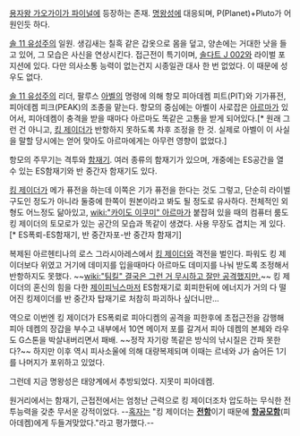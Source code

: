 [[용자왕 가오가이가 파이널]]에 등장하는 존재. [[명왕성]]에 대응되며, P(Planet)+Pluto가 어원인듯 하다.

[[솔 11 유성주]]의 일원. 생김새는 칠흑 같은 갑옷으로 몸을 덮고, 양손에는 거대한 낫을 들고 있어, 그 모습은 사신을 연상시킨다. 접근전이 특기이며, [[솔다트 J 002]]와 라이벌 포지션에 있다. 다만 의사소통 능력이 없는건지 시종일관 대사 한 번 없었다. 이 때문에 성우도 없다.

[[솔 11 유성주]]의 리더, 팔루스 [[아벨]]의 명령에 의해 항모 피아데켐 피트(PIT)와 기가퓨전, 피아데켐 피크(PEAK)의 조종을 맡는다. 항모의 중심에는 아벨이 사로잡은 [[아르마]]가 있어서, 피아데켐이 충격을 받을 때마다 아르마도 똑같은 고통을 받게 되어있다.[* 원래 그런 건 아니고, [[킹 제이더]]가 반항하지 못하도록 차후 조정을 한 것. 실제로 아벨이 이 사실을 말할 당시에는 얻어 맞아도 아르마에게는 아무런 영향이 없었다.]

항모의 주무기는 격투와 [[함재기]]. 여러 종류의 함재기가 있으며, 개중에는 ES공간을 열 수 있는 ES함재기와 반 중간자 함재기도 있다.

[[킹 제이더]]가 메가 퓨전을 하는데 이쪽은 기가 퓨전을 한다는 것도 그렇고, 단순히 라이벌 구도인 정도가 아니라 둘중에 한쪽이 원본이라고 봐도 될 정도로 유사하다. 전체적인 외형도 어느정도 닮아있고, [[wiki:"카이도 이쿠미" 아르마]]가 붙잡혀 있을 때의 컴퓨터 룸도 킹 제이더의 토모로가 있는 공간의 모습과 똑같이 생겼다. 사용 무장도 겹치는 게 있다.[* ES폭뢰-ES함재기, 반 중간자포-반 중간자 함재기]

복제된 아르헨티나의 로스 그라시아레스에서 [[킹 제이더]]와 격전을 벌인다. 파워도 킹 제이더보다 위였고 거기에 데미지를 입을때마다 아르마도 데미지를 나눠 받도록 조정해서 반항하지도 못했다. ~~[[wiki:"팀킬" 결국은 그런 거 무시하고 잘만 공격했지만.]]~~ 킹 제이더의 혼신의 힘을 다한 [[제이피닉스]]마저 ES함재기로 회피한뒤에 에너지가 거의 다 떨어진 킹제이더를 반 중간자 탑재기로 처참히 파괴하나 싶더니만...

역으로 이번엔 킹 제이더가 ES폭뢰로 피아디켐의 공격을 피한후에 초접근전을 감행해 피아 데켐의 장갑을 부수고 내부에서 10연 메이저 포를 갈겨서 피아 데켐의 본체와 라우도 G스톤을 박살내버리면서 패배. ~~정작 자기랑 똑같은 방식의 낚시질은 간파 못한다?~~ 하지만 이후 역시 피사소울에 의해 대량복제되며 이때는 르네와 J가 숨어든 1기를 나머지가 포위하고 있었다.

그런데 지금 명왕성은 태양계에서 추방되었다. 지못미 피아데켐.

원거리에서는 함재기, 근접전에서는 엄청난 근력으로 킹 제이더조차 압도하는 무식한 전투능력을 갖춘 무서운 강적이었다. --[[혹자]]는 "킹 제이더는 '''[[전함]]'''이기 때문에 '''[[항공모함]]'''(피아데켐)에게 두들겨맞았다."라고 평가했다.-- 
